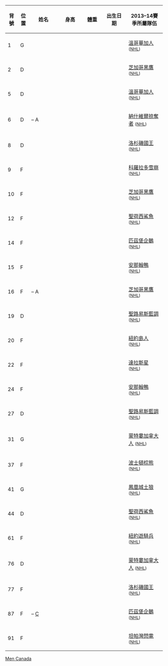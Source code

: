 {| border="1" cellpadding="2" cellspacing="0" width="100%" class="wikitable sortable" style="font-size: 90%; text-align: center;"
|- bgcolor=#d0e7ff
! style="width:  4%;" | 背號
! style="width:  4%;" | 位置
! style="width: 16%;" | 姓名
! style="width: 13%;" | 身高
! style="width: 11%;" | 體重
! style="width: 13%;" | 出生日期
! style="width: 20%;" | 2013–14賽季所屬隊伍
|-
| 1 || G || align="left" | {{sortname|Roberto|Luongo}} || {{convert|191|cm|ftin|abbr=on}} || {{convert|93|kg|lb|abbr=on|sortable=on}} || {{birth date|1979|4|4}} || align="left" |{{flagicon|CAN}} [[溫哥華加人]] <small>([[國家冰球聯盟|NHL]])</small>
|-
| 2 || D || align="left" | {{sortname|Duncan|Keith}} || {{convert|183|cm|ftin|abbr=on}} || {{convert|85|kg|lb|abbr=on|sortable=on}} || {{birth date|1983|7|16}} || align="left" |{{flagicon|USA}} [[芝加哥黑鷹]] <small>([[國家冰球聯盟|NHL]])</small>
|-
| 5 || D || align="left" | {{sortname|Dan|Hamhuis}} || {{convert|185|cm|ftin|abbr=on}} || {{convert|95|kg|lb|abbr=on|sortable=on}} || {{birth date|1982|12|13}} || align="left" |{{flagicon|CAN}} [[溫哥華加人]] <small>([[國家冰球聯盟|NHL]])</small>
|-
| 6 || D || align="left" | {{sortname|Shea|Weber}} – A || {{convert|191|cm|ftin|abbr=on}} || {{convert|97|kg|lb|abbr=on|sortable=on}} || {{birth date|1985|8|14}} || align="left" |{{flagicon|USA}} [[納什維爾掠奪者]] <small>([[國家冰球聯盟|NHL]])</small>
|-
| 8 || D || align="left" | {{sortname|Drew|Doughty}} || {{convert|185|cm|ftin|abbr=on}} || {{convert|92|kg|lb|abbr=on|sortable=on}} || {{birth date|1989|12|8}} || align="left" |{{flagicon|USA}} [[洛杉磯國王]] <small>([[國家冰球聯盟|NHL]])</small>
|-
| 9 || F || align="left" | {{sortname|Matt|Duchene}} || {{convert|180|cm|ftin|abbr=on}} || {{convert|91|kg|lb|abbr=on|sortable=on}} || {{birth date|1991|1|16}} || align="left" |{{flagicon|USA}} [[科羅拉多雪崩]] <small>([[國家冰球聯盟|NHL]])</small>
|-
| 10 || F || align="left" | {{sortname|Patrick|Sharp}} || {{convert|185|cm|ftin|abbr=on}} || {{convert|89|kg|lb|abbr=on|sortable=on}} || {{birth date|1981|12|27}} || align="left" |{{flagicon|USA}} [[芝加哥黑鷹]] <small>([[國家冰球聯盟|NHL]])</small>
|-
| 12 || F || align="left" | {{sortname|Patrick|Marleau}} || {{convert|188|cm|ftin|abbr=on}} || {{convert|100|kg|lb|abbr=on|sortable=on}} || {{birth date|1979|12|15}} || align="left" |{{flagicon|USA}} [[聖荷西鯊魚]] <small>([[國家冰球聯盟|NHL]])</small>
|-
| 14 || F || align="left" | {{sortname|Chris|Kunitz}} || {{convert|183|cm|ftin|abbr=on}} || {{convert|90|kg|lb|abbr=on|sortable=on}} || {{birth date|1979|12|26}} || align="left" |{{flagicon|USA}} [[匹茲堡企鵝]] <small>([[國家冰球聯盟|NHL]])</small>
|-
| 15 || F || align="left" | {{sortname|Ryan|Getzlaf}} || {{convert|193|cm|ftin|abbr=on}} || {{convert|100|kg|lb|abbr=on|sortable=on}} || {{birth date|1985|5|10}} || align="left" |{{flagicon|USA}} [[安那翰鴨]] <small>([[國家冰球聯盟|NHL]])</small>
|-
| 16 || F || align="left" | {{sortname|Jonathan|Toews}} – A || {{convert|188|cm|ftin|abbr=on}} || {{convert|96|kg|lb|abbr=on|sortable=on}} || {{birth date|1988|4|29}} || align="left" |{{flagicon|USA}} [[芝加哥黑鷹]] <small>([[NHL]])</small>
|-
| 19 || D || align="left" | {{sortname|Jay|Bouwmeester}} || {{convert|193|cm|ftin|abbr=on}} || {{convert|98|kg|lb|abbr=on|sortable=on}} || {{birth date|1983|9|27}} || align="left" |{{flagicon|USA}} [[聖路易斯藍調]] <small>([[國家冰球聯盟|NHL]])</small>
|-
| 20 || F || align="left" | {{sortname|John|Tavares|John Tavares (ice hockey)}} || {{convert|183|cm|ftin|abbr=on}} || {{convert|90|kg|lb|abbr=on|sortable=on}} || {{birth date|1990|12|20}} || align="left" |{{flagicon|USA}} [[紐約島人]] <small>([[國家冰球聯盟|NHL]])</small>
|-
| 22 || F || align="left" | {{sortname|Jamie|Benn}} || {{convert|188|cm|ftin|abbr=on}} || {{convert|93|kg|lb|abbr=on|sortable=on}} || {{birth date|1989|7|18}} || align="left" |{{flagicon|USA}} [[達拉斯星]] <small>([[國家冰球聯盟|NHL]])</small>
|-
| 24 || F || align="left" | {{sortname|Corey|Perry}} || {{convert|191|cm|ftin|abbr=on}} || {{convert|95|kg|lb|abbr=on|sortable=on}} || {{birth date|1985|5|16}} || align="left" |{{flagicon|USA}} [[安那翰鴨]] <small>([[國家冰球聯盟|NHL]])</small>
|-
| 27 || D || align="left" | {{sortname|Alex|Pietrangelo}} || {{convert|191|cm|ftin|abbr=on}} || {{convert|93|kg|lb|abbr=on|sortable=on}} || {{birth date|1990|10|10}} || align="left" |{{flagicon|USA}} [[聖路易斯藍調]] <small>([[國家冰球聯盟|NHL]])</small>
|-
| 31 || G || align="left" | {{sortname|Carey|Price}} || {{convert|190|cm|ftin|abbr=on}} || {{convert|99|kg|lb|abbr=on|sortable=on}} || {{birth date|1987|7|16}} || align="left" |{{flagicon|CAN}} [[蒙特婁加拿大人]] <small>([[國家冰球聯盟|NHL]])</small>
|-
| 37 || F || align="left" | {{sortname|Patrice|Bergeron}} || {{convert|188|cm|ftin|abbr=on}} || {{convert|88|kg|lb|abbr=on|sortable=on}} || {{birth date|1985|7|24}} || align="left" |{{flagicon|USA}} [[波士頓棕熊]] <small>([[國家冰球聯盟|NHL]])</small>
|-
| 41 || G || align="left" | {{sortname|Mike|Smith|Mike Smith (ice hockey, born 1982)}} || {{convert|191|cm|ftin|abbr=on}} || {{convert|98|kg|lb|abbr=on|sortable=on}} || {{birth date|1982|3|22}} || align="left" |{{flagicon|USA}} [[鳳凰城土狼]] <small>([[國家冰球聯盟|NHL]])</small>
|-
| 44 || D || align="left" | {{sortname|Marc-Édouard|Vlasic}} || {{convert|185|cm|ftin|abbr=on}} || {{convert|91|kg|lb|abbr=on|sortable=on}} || {{birth date|1987|3|30}} || align="left" |{{flagicon|USA}} [[聖荷西鯊魚]] <small>([[國家冰球聯盟|NHL]])</small>
|-
| 61 || F || align="left" | {{sortname|Rick|Nash}} || {{convert|193|cm|ftin|abbr=on}} || {{convert|99|kg|lb|abbr=on|sortable=on}} || {{birth date|1984|6|16}} || align="left" |{{flagicon|USA}} [[紐約遊騎兵]] <small>([[國家冰球聯盟|NHL]])</small>
|-
| 76 || D || align="left" | {{sortname|P. K.|Subban}} || {{convert|183|cm|ftin|abbr=on}} || {{convert|98|kg|lb|abbr=on|sortable=on}} || {{birth date|1989|5|13}} || align="left" |{{flagicon|CAN}} [[蒙特婁加拿大人]] <small>([[國家冰球聯盟|NHL]])</small>
|-
| 77 || F || align="left" | {{sortname|Jeff|Carter}} || {{convert|193|cm|ftin|abbr=on}} || {{convert|95|kg|lb|abbr=on|sortable=on}} || {{birth date|1985|1|1}} || align="left" |{{flagicon|USA}} [[洛杉磯國王]] <small>([[國家冰球聯盟|NHL]])</small>
|-
| 87 || F || align="left" | {{sortname|Sidney|Crosby}} – [[隊長 (冰球)|C]] || {{convert|180|cm|ftin|abbr=on}} || {{convert|90|kg|lb|abbr=on|sortable=on}} || {{birth date|1987|8|7}} || align="left" |{{flagicon|USA}} [[匹茲堡企鵝]] <small>([[國家冰球聯盟|NHL]])</small>
|-
| 91 || F || align="left" | {{sortname|Steven|Stamkos}} || {{convert|183|cm|ftin|abbr=on}} || {{convert|88|kg|lb|abbr=on|sortable=on}} || {{birth date|1990|2|7}} || align="left" |{{flagicon|USA}} [[坦帕灣閃電]] <small>([[國家冰球聯盟|NHL]])</small>
|}<noinclude>

[[Category:2014年冬季奧林匹克運動會冰球比賽|Men Canada]]
</noinclude>